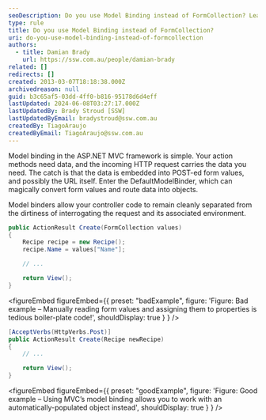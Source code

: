 ```yaml
---
seoDescription: Do you use Model Binding instead of FormCollection? Learn how to leverage model binding in ASP.NET MVC for cleaner and more efficient code.
type: rule
title: Do you use Model Binding instead of FormCollection?
uri: do-you-use-model-binding-instead-of-formcollection
authors:
  - title: Damian Brady
    url: https://ssw.com.au/people/damian-brady
related: []
redirects: []
created: 2013-03-07T18:18:38.000Z
archivedreason: null
guid: b3c65af5-03dd-4ff0-b816-95178d6d4eff
lastUpdated: 2024-06-08T03:27:17.000Z
lastUpdatedBy: Brady Stroud [SSW]
lastUpdatedByEmail: bradystroud@ssw.com.au
createdBy: TiagoAraujo
createdByEmail: TiagoAraujo@ssw.com.au
---
```


Model binding in the ASP.NET MVC framework is simple. Your action methods need data, and the incoming HTTP request carries the data you need. The catch is that the data is embedded into POST-ed form values, and possibly the URL itself. Enter the DefaultModelBinder, which can magically convert form values and route data into objects.

Model binders allow your controller code to remain cleanly separated from the dirtiness of interrogating the request and its associated environment.
```cs
public ActionResult Create(FormCollection values)
{
    Recipe recipe = new Recipe();
    recipe.Name = values["Name"];

    // ...

    return View();
}
```

<figureEmbed figureEmbed={{
  preset: "badExample",
  figure: 'Figure: Bad example – Manually reading form values and assigning them to properties is tedious boiler-plate code!',
  shouldDisplay: true
} } />


```cs
[AcceptVerbs(HttpVerbs.Post)]
public ActionResult Create(Recipe newRecipe)
{
    // ...

    return View();
}
```

<figureEmbed figureEmbed={{
  preset: "goodExample",
  figure: 'Figure: Good example – Using MVC’s model binding allows you to work with an automatically-populated object instead',
  shouldDisplay: true
} } />
